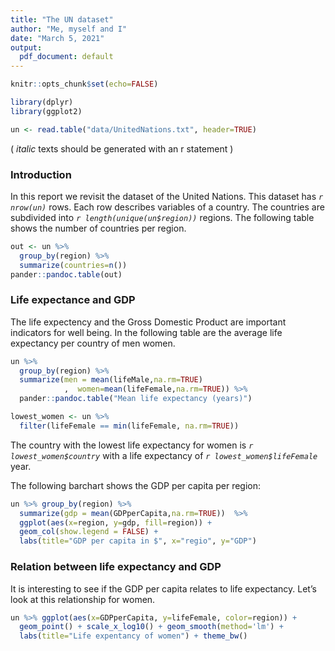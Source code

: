 ```yaml
---
title: "The UN dataset"
author: "Me, myself and I"
date: "March 5, 2021"
output:
  pdf_document: default
---
```


```r
knitr::opts_chunk$set(echo=FALSE)
```

```r
library(dplyr)
library(ggplot2)
```

```r
un <- read.table("data/UnitedNations.txt", header=TRUE)
```

( _italic_ texts should be generated with an r statement
)

### Introduction

In this report we revisit the dataset of the United Nations. 
This dataset has _`r nrow(un)`_ rows. Each row describes variables of a country. 
The countries are subdivided into _`r length(unique(un$region))`_ regions.
The following table shows the number of countries per region.

```r
out <- un %>%
  group_by(region) %>%
  summarize(countries=n())
pander::pandoc.table(out)
```

### Life expectance and GDP

The life expectency and the Gross Domestic Product are important indicators
for well being. In the following table are the average life expectancy per country of men
women.

```r
un %>%
  group_by(region) %>%
  summarize(men = mean(lifeMale,na.rm=TRUE)
            ,  women=mean(lifeFemale,na.rm=TRUE)) %>%
  pander::pandoc.table("Mean life expectancy (years)")
```

```r
lowest_women <- un %>% 
  filter(lifeFemale == min(lifeFemale, na.rm=TRUE))
```

The country with the lowest life expectancy for women is _`r lowest_women$country`_
with a life expectancy of _`r lowest_women$lifeFemale`_ year.


The following barchart shows the GDP per capita per region:

```r
un %>% group_by(region) %>% 
  summarize(gdp = mean(GDPperCapita,na.rm=TRUE))  %>%
  ggplot(aes(x=region, y=gdp, fill=region)) +
  geom_col(show.legend = FALSE) +
  labs(title="GDP per capita in $", x="regio", y="GDP")
```


### Relation between life expectancy and GDP

It is interesting to see if the GDP per capita relates to life expectancy. Let's
look at this relationship for women.

```r
un %>% ggplot(aes(x=GDPperCapita, y=lifeFemale, color=region)) +
  geom_point() + scale_x_log10() + geom_smooth(method='lm') + 
  labs(title="Life expentancy of women") + theme_bw()
```




